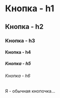 
<Meta of={ButtonStories} />

# Кнопка - h1
## Кнопка - h2
### Кнопка - h3
#### Кнопка - h4
##### Кнопка - h5
###### Кнопка - h6

Я - обычная кнопочка...

<Primary />

<Controls />
